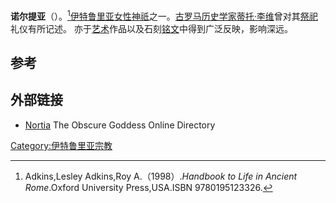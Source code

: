 {{Infobox deity|type=Etruscan 
| name = 诺尔提亚
|god_of=运气和财富女神}}
'''诺尔提亚'''（{{lang-en|Nortia}}）。<ref>Adkins,Lesley Adkins,Roy A.（1998）.''Handbook to Life in Ancient Rome''.Oxford University Press,USA.ISBN 9780195123326.</ref>[[伊特鲁里亚|伊特鲁里亚]][[女性|女性]][[神祇|神祇]]之一。[[古罗马|古罗马]][[历史学家|历史学家]][[蒂托·李维|蒂托·李维]]曾对其[[祭祀|祭祀]]礼仪有所记述。
亦于[[艺术|艺术]]作品以及石刻[[铭文|铭文]]中得到广泛反映，影响深远。

== 参考 ==
{{reflist}}

==外部链接==
* [http://www.thaliatook.com/OGOD/nortia.html Nortia]{{Wayback|url=http://www.thaliatook.com/OGOD/nortia.html |date=20130728054938 }} The Obscure Goddess Online Directory

{{Authority control}}

[[Category:伊特鲁里亚宗教|Category:伊特鲁里亚宗教]]